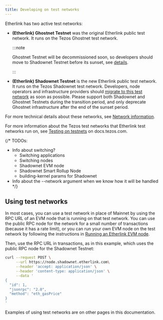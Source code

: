 ```yaml
---
title: Developing on test networks
---
```


Etherlink has two active test networks:

- **(Etherlink) Ghostnet Testnet** was the original Etherlink public test network.
It runs on the Tezos Ghostnet test network.

   :::note

   Ghostnet Testnet will be decommissioned soon, so developers should move to Shadownet Testnet before its sunset, see [details](/network/migrating-testnet).

   :::

- **(Etherlink) Shadownet Testnet** is the new Etherlink public test network.
It runs on the Tezos Shadownet test network.
Developers, node operators and infrastructure providers should [migrate to this test network](/network/migrating-testnet) as soon as possible.
Please support both Shadownet and Ghostnet Testnets during the transition period, and only deprecate Ghostnet infrastructure after the end of the sunset period.

For more technical details about these networks, see [Network information](/get-started/network-information).

For more information about the Tezos test networks that Etherlink test networks run on, see [Testing on testnets](https://docs.tezos.com/developing/testnets) on docs.tezos.com.

{/*
TODOs:
- Info about switching?
  - Switching applications
  - Switching nodes
  - Shadownet EVM node
  - Shadownet Smart Rollup Node
  - building-kernel params for Shadownet
- Info about the --network argument when we know how it will be handled
*/}

## Using test networks

In most cases, you can use a test network in place of Mainnet by using the RPC URL of an EVM node that is running on that test network.
You can use the public RPC node for the network for a small number of transactions (because it has a rate limit), or you can run your own EVM node on the test network by following the instructions in [Running an Etherlink EVM node](/network/evm-nodes).

Then, use the RPC URL in transactions, as in this example, which uses the public RPC node for the Shadownet Testnet:

```bash
curl --request POST \
     --url https://node.shadownet.etherlink.com\
     --header 'accept: application/json' \
     --header 'content-type: application/json' \
     --data '
{
  "id": 1,
  "jsonrpc": "2.0",
  "method": "eth_gasPrice"
}
'
```

Examples of using test networks are on other pages in this documentation.
